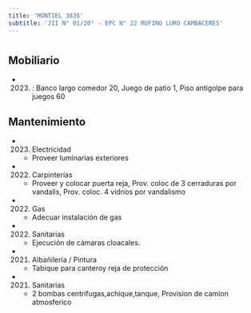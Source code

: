 ```yaml
---
title: 'MONTIEL 3826'
subtitle: 'JII N° 01/20° - EPC N° 22 RUFINO LURO CAMBACERES'
---
```


#


## Mobiliario

*  (2023) : Banco largo comedor 20, Juego de patio 1, Piso antigolpe para juegos 60 





## Mantenimiento

*  (2023) Electricidad 
    + Proveer  luminarias exteriores

*  (2022) Carpinterías 
    + Proveer y colocar puerta reja, Prov. coloc de 3 cerraduras por vandalis, Prov. coloc. 4 vidrios por vandalismo

*  (2022) Gas 
    + Adecuar instalación de gas

*  (2022) Sanitarias 
    + Ejecución de cámaras cloacales.

*  (2021) Albañileria / Pintura 
    + Tabique para canteroy reja de protección

*  (2021) Sanitarias 
    + 2 bombas centrifugas,achique,tanque, Provision de camion atmosferico



